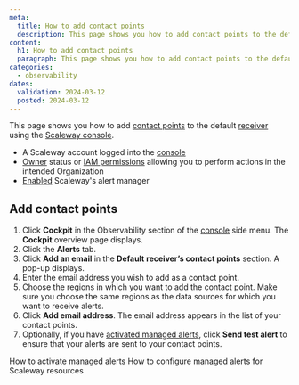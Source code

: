 ```yaml
---
meta:
  title: How to add contact points
  description: This page shows you how to add contact points to the default receiver
content:
  h1: How to add contact points
  paragraph: This page shows you how to add contact points to the default receiver
categories:
  - observability
dates:
  validation: 2024-03-12
  posted: 2024-03-12
---
```


This page shows you how to add [contact points](/observability/cockpit/concepts/#contact-points) to the default [receiver](/observability/cockpit/concepts/#receiver) using the [Scaleway console](https://console.scaleway.com/).

<Macro id="requirements" />

  - A Scaleway account logged into the [console](https://console.scaleway.com)
  - [Owner](/identity-and-access-management/iam/concepts/#owner) status or [IAM permissions](/identity-and-access-management/iam/concepts/#permission) allowing you to perform actions in the intended Organization
  - [Enabled](/observability/cockpit/how-to/enable-alert-manager) Scaleway's alert manager

## Add contact points

1. Click **Cockpit** in the Observability section of the [console](https://console.scaleway.com/) side menu. The **Cockpit** overview page displays.
2. Click the **Alerts** tab.
3. Click **Add an email** in the **Default receiver’s contact points** section. A pop-up displays.
4. Enter the email address you wish to add as a contact point.
5. Choose the regions in which you want to add the contact point.
        <Message type="important">
         Make sure you choose the same regions as the data sources for which you want to receive alerts.
        </Message>
6. Click **Add email address**. The email address appears in the list of your contact points.
7. Optionally, if you have [activated managed alerts](/observability/cockpit/how-to/activate-managed-alerts), click **Send test alert** to ensure that your alerts are sent to your contact points.

<Navigation title="See also">
  <PreviousButton to="/observability/cockpit/how-to/activate-managed-alerts/">How to activate managed alerts</PreviousButton>
  <NextButton to="/observability/cockpit/how-to/configure-alerts-for-scw-resources/">How to configure managed alerts for Scaleway resources</NextButton>
</Navigation>